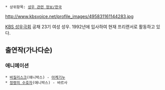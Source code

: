  * 상위항목: [[성우 관련 정보/한국]]

http://www.kbsvoice.net/profile_images/495831161144283.jpg

[[KBS 성우극회]] 공채 23기 여성 성우. 1992년에 입사하여 현재 프리랜서로 활동하고 있다.

== 출연작(가나다순) ==
=== 애니메이션 ===
 * [[바질리스크]](애니박스) - [[아케기누]]
 * [[정령의 수호자]](애니박스) - 바르사
